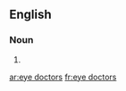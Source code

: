 ==English==

===Noun===
{{head|en|plural}}

# {{plural of|eye doctor|lang=en}}

[[ar:eye doctors]]
[[fr:eye doctors]]